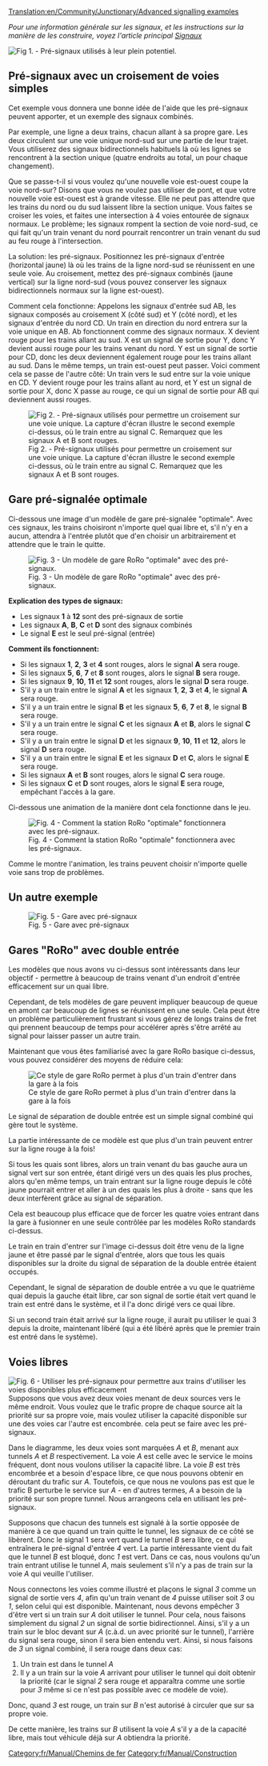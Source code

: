 [[Translation:en/Community/Junctionary/Advanced signalling examples]]

''Pour une information générale sur les signaux, et les instructions sur la manière de les construire, voyez l'article principal [[fr/Manual/Signaux|Signaux]]''

{{fr/À faire|Arranger tout cela dans un modèle propre d'arrangement de signaux compliqués. Peut-être même tout exporter vers les nouveaux types de [[fr/Community/Junctionary/Main Page|croisements]] ou dans les [[fr/Manual/Gares|gares]].}}

[[File:en/Community/Junctionary/Presig3.png|center|frame|Fig 1. - Pré-signaux utilisés à leur plein potentiel.]]
{{fr/À faire|Expliquer ce qui se passe sur l'image ci-dessus.}}

==Pré-signaux avec un croisement de voies simples==
Cet exemple vous donnera une bonne idée de l'aide que les pré-signaux peuvent apporter, et un exemple des signaux combinés.

Par exemple, une ligne a deux trains, chacun allant à sa propre gare. Les deux circulent sur une voie unique nord-sud sur une partie de leur trajet. Vous utiliserez des signaux bidirectionnels habituels là où les lignes se rencontrent à la section unique (quatre endroits au total, un pour chaque changement).

Que se passe-t-il si vous voulez qu'une nouvelle voie est-ouest coupe la voie nord-sur? Disons que vous ne voulez pas utiliser de pont, et que votre nouvelle voie est-ouest est à grande vitesse. Elle ne peut pas attendre que les trains du nord ou du sud laissent libre la section unique. Vous faites se croiser les voies, et faites une intersection à 4 voies entourée de signaux normaux. Le problème; les signaux rompent la section de voie nord-sud, ce qui fait qu'un train venant du nord pourrait rencontrer un train venant du sud au feu rouge à l'intersection.

La solution: les pré-signaux. Positionnez les pré-signaux d'entrée (horizontal jaune) là où les trains de la ligne nord-sud se réunissent en une seule voie. Au croisement, mettez des pré-signaux combinés (jaune vertical) sur la ligne nord-sud (vous pouvez conserver les signaux bidirectionnels normaux sur la ligne est-ouest).

Comment cela fonctionne: Appelons les signaux d'entrée sud AB, les signaux composés au croisement X (côté sud) et Y (côté nord), et les signaux d'entrée du nord CD. Un train en direction du nord entrera sur la voie unique en AB. Ab fonctionnent comme des signaux normaux. X devient rouge pour les trains allant au sud. X est un signal de sortie pour Y, donc Y devient aussi rouge pour les trains venant du nord. Y est un signal de sortie pour CD, donc les deux deviennent également rouge pour les trains allant au sud. Dans le même temps, un train est-ouest peut passer. Voici comment cela se passe de l'autre côté: Un train vers le sud entre sur la voie unique en CD. Y devient rouge pour les trains allant au nord, et Y est un signal de sortie pour X, donc X passe au rouge, ce qui un signal de sortie pour AB qui deviennent aussi rouges.

[[File:en/Community/Junctionary/Presig single sect.png|center|frame|Fig 2. - Pré-signaux utilisés pour permettre un croisement sur une voie unique. La capture d'écran illustre le second exemple ci-dessus, où le train entre au signal C. Remarquez que les signaux A et B sont rouges.]]

==Gare pré-signalée optimale==
Ci-dessous une image d'un modèle de gare pré-signalée "optimale".
Avec ces signaux, les trains choisiront n'importe quel quai libre et, s'il n'y en a aucun, attendra à l'entrée plutôt que d'en choisir un arbitrairement et attendre que le train le quitte.

[[File:en/Community/Junctionary/Station presigs explained more.png|center|frame|Fig. 3 - Un modèle de gare RoRo "optimale" avec des pré-signaux.]]

'''Explication des types de signaux:'''
* Les signaux '''1''' à '''12''' sont des pré-signaux de sortie
* Les signaux '''A''', '''B''', '''C''' et '''D''' sont des signaux combinés
* Le signal '''E''' est le seul pré-signal (entrée)

'''Comment ils fonctionnent:'''
* Si les signaux '''1''', '''2''', '''3''' et '''4''' sont rouges, alors le signal '''A''' sera rouge.
* Si les signaux '''5''', '''6''', '''7''' et '''8''' sont rouges, alors le signal '''B''' sera rouge.
* Si les signaux '''9''', '''10''', '''11''' et '''12''' sont rouges, alors le signal '''D''' sera rouge.
* S'il y a un train entre le signal '''A''' et les signaux '''1''', '''2''', '''3''' et '''4''', le signal '''A''' sera rouge.
* S'il y a un train entre le signal '''B''' et les signaux '''5''', '''6''', '''7''' et '''8''', le signal '''B''' sera rouge.
* S'il y a un train entre le signal '''C''' et les signaux '''A''' et '''B''', alors le signal '''C''' sera rouge.
* S'il y a un train entre le signal '''D''' et les signaux '''9''', '''10''', '''11''' et '''12''', alors le signal '''D''' sera rouge.
* S'il y a un train entre le signal '''E''' et les signaux '''D''' et '''C''', alors le signal '''E''' sera rouge.
* Si les signaux '''A''' et '''B''' sont rouges, alors le signal '''C''' sera rouge.
* Si les signaux '''C''' et '''D''' sont rouges, alors le signal '''E''' sera rouge, empêchant l'accès à la gare.


Ci-dessous une animation de la manière dont cela fonctionne dans le jeu.

[[File:en/Community/Junctionary/Presigs.gif|center|frame|Fig. 4 - Comment la station RoRo "optimale" fonctionnera avec les pré-signaux.]]


Comme le montre l'animation, les trains peuvent choisir n'importe quelle voie sans trop de problèmes.


==Un autre exemple==
[[File:en/Community/Junctionary/Station Leave.jpeg|center|frame|Fig. 5 - Gare avec pré-signaux]]

==Gares "RoRo" avec double entrée==
Les modèles que nous avons vu ci-dessus sont intéressants dans leur objectif - permettre à beaucoup de trains venant d'un endroit d'entrée efficacement sur un quai libre.

Cependant, de tels modèles de gare peuvent impliquer beaucoup de queue en amont car beaucoup de lignes se réunissent en une seule. Cela peut être un problème particulièrement frustrant si vous gérez de longs trains de fret qui prennent beaucoup de temps pour accélérer après s'être arrêté au signal pour laisser passer un autre train.

Maintenant que vous êtes familiarisé avec la gare RoRo basique ci-dessus, vous pouvez considérer des moyens de réduire cela:

[[File:en/Community/Junctionary/Doubleentryexplained.png|frame|Ce style de gare RoRo permet à plus d'un train d'entrer dans la gare à la fois]]

Le signal de séparation de double entrée est un simple signal combiné qui gère tout le système.

La partie intéressante de ce modèle est que plus d'un train peuvent entrer sur la ligne rouge à la fois!

Si tous les quais sont libres, alors un train venant du bas gauche aura un signal vert sur son entrée, étant dirigé vers un des quais les plus proches, alors qu'en même temps, un train entrant sur la ligne rouge depuis le côté jaune pourrait entrer et aller à un des quais les plus à droite - sans que les deux interfèrent grâce au signal de séparation.

Cela est beaucoup plus efficace que de forcer les quatre voies entrant dans la gare à fusionner en une seule contrôlée par les modèles RoRo standards ci-dessus.

Le train en train d'entrer sur l'image ci-dessus doit être venu de la ligne jaune et être passé par le signal d'entrée, alors que tous les quais disponibles sur la droite du signal de séparation de la double entrée étaient occupés.

Cependant, le signal de séparation de double entrée a vu que le quatrième quai depuis la gauche était libre, car son signal de sortie était vert quand le train est entré dans le système, et il l'a donc dirigé vers ce quai libre.

Si un second train était arrivé sur la ligne rouge, il aurait pu utiliser le quai 3 depuis la droite, maintenant libéré (qui a été libéré après que le premier train est entré dans le système).

==Voies libres==
[[File:en/Community/Junctionary/SpareTunnel.png|frame|Fig. 6 - Utiliser les pré-signaux pour permettre aux trains d'utiliser les voies disponibles plus efficacement]]
Supposons que vous avez deux voies menant de deux sources vers le même endroit. Vous voulez que le trafic propre de chaque source ait la priorité sur sa propre voie, mais voulez utiliser la capacité disponible sur une des voies car l'autre est encombrée. cela peut se faire avec les pré-signaux.

Dans le diagramme, les deux voies sont marquées ''A'' et ''B'', menant aux tunnels ''A'' et ''B'' respectivement. La voie ''A'' est celle avec le service le moins fréquent, dont nous voulons utiliser la capacité libre. La voie ''B'' est très encombrée et a besoin d'espace libre, ce que nous pouvons obtenir en déroutant du trafic sur ''A''. Toutefois, ce que nous ne voulons pas est que le trafic B perturbe le service sur ''A'' - en d'autres termes, ''A'' a besoin de la priorité sur son propre tunnel. Nous arrangeons cela en utilisant les pré-signaux.

Supposons que chacun des tunnels est signalé à la sortie opposée de manière à ce que quand un train quitte le tunnel, les signaux de ce côté se libèrent. Donc le signal 1 sera vert quand le tunnel ''B'' sera libre, ce qui entraînera le pré-signal d'entrée ''4'' vert. La partie intéressante vient du fait que le tunnel ''B'' est bloqué, donc ''1'' est vert. Dans ce cas, nous voulons qu'un train entrant utilise le tunnel ''A'', mais seulement s'il n'y a pas de train sur la voie ''A'' qui veuille l'utiliser.

Nous connectons les voies comme illustré et plaçons le signal ''3'' comme un signal de sortie vers ''4'', afin qu'un train venant de ''4'' puisse utiliser soit ''3'' ou ''1'', selon celui qui est disponible. Maintenant, nous devons empêcher 3 d'être vert si un train sur ''A'' doit utiliser le tunnel. Pour cela, nous faisons simplement du signal ''2'' un signal de sortie bidirectionnel. Ainsi, s'il y a un train sur le bloc devant sur ''A'' (c.à.d. un avec priorité sur le tunnel), l'arrière du signal sera rouge, sinon il sera bien entendu vert. Ainsi, si nous faisons de ''3'' un signal combiné, il sera rouge dans deux cas:
# Un train est dans le tunnel ''A''
# Il y a un train sur la voie ''A'' arrivant pour utiliser le tunnel qui doit obtenir la priorité (car le signal ''2'' sera rouge et apparaîtra comme une sortie pour ''3'' même si ce n'est pas possible avec ce modèle de voie).
Donc, quand ''3'' est rouge, un train sur ''B'' n'est autorisé à circuler que sur sa propre voie.

De cette manière, les trains sur ''B'' utilisent la voie ''A'' s'il y a de la capacité libre, mais tout véhicule déjà sur ''A'' obtiendra la priorité.

[[Category:fr/Manual/Chemins de fer]]
[[Category:fr/Manual/Construction]]